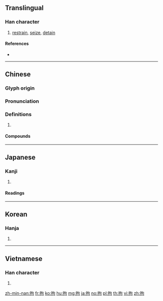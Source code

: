 {{character info/new}}
==Translingual==

===Han character===
{{Han char|rn=64|rad=手|as=05|sn=8|four=57020|canj=QPR|ids=⿰扌句}}

# [[restrain]], [[seize]], [[detain]]

====References====
* {{Han ref|kx=0426.050|dkj=11963|dj=0774.070|hdz=31856.010|uh=62D8|ud=25304|bh=A9EB|bd=43499}}

----

==Chinese==
{{zh-forms}}

===Glyph origin===
{{Han etym}}

===Pronunciation===
{{zh-pron
|m=jū
|c=keoi1
|mn=khu
|mc=y
|oc=y
|cat=
}}

===Definitions===
{{zh-hanzi}}

# {{rfdef|zh}}

====Compounds====
{{zh-der|不拘|不拘一格|不拘小節|不拘細行|執拘|急張拘諸|拘介|拘俗守常|拘倦|拘儒|拘兒|拘刷|拘囿|拘執|拘守|拘局|拘役|拘忌|拘急|拘扣|拘押|拘拘|拘拘儒儒|拘拘束束|拘拘縮縮|拘拿|拘捕|拘提|拘攣|拘攣兒|拘攣補衲|拘收|拘文牽俗|拘束|拘板|拘檢|拘泥|拘牽|拘留|拘留所|拘礙|拘神遣將|拘票|拘禁|拘禮|拘管|拘絆|拘緊|拘繫|拘謹|拘鉗|拘限|拘頭|放縱不拘|無拘無束|無束無拘|疏宕不拘|病不拘禮|禮俗所拘|老不拘禮|行拘|通脫不拘|隔山拘火}}

----

==Japanese==

===Kanji===
{{ja-kanji|grade=c|rs=手05}}

# {{defn|lang=ja|sort=手05}}

====Readings====
{{ja-readings|goon=[[く]] (ku) {{non-joyo-reading}}|kanon=[[く]] (ku) {{non-joyo-reading}}, [[こう]] (kō)|kun=[[かかわる]] (kakawaru), [[こだわる]] (kodawaru), [[とどめる]] (todomeru), [[とらえる]] (toraeru)}}

----

==Korean==

===Hanja===
{{ko-hanja|hangeul=구|eumhun=|rv=gu|mr=ku|y=kwu}}

# {{defn|lang=ko|sort=手05}}

----

==Vietnamese==

===Han character===
{{vi-hantu|câu|rs=手05}}

# {{defn|lang=vi|sort=手05}}

[[zh-min-nan:拘]]
[[fr:拘]]
[[ko:拘]]
[[hu:拘]]
[[mg:拘]]
[[ja:拘]]
[[no:拘]]
[[pl:拘]]
[[th:拘]]
[[vi:拘]]
[[zh:拘]]